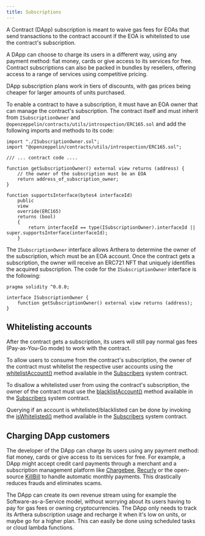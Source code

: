 ```yaml
---
title: Subscriptions
---
```

A Contract (DApp) subscription is meant to waive gas fees for EOAs that send transactions to the contract account
if the EOA is whitelisted to use the contract's subscription.

A DApp can choose to charge its users in a different way, using any payment method: fiat money, cards or give access to its services for free.
Contract subscriptions can also be packed in bundles by resellers, offering access to a range of services using competitive pricing.

DApp subscription plans work in tiers of discounts, with gas prices being cheaper for larger amounts of units purchased.

To enable a contract to have a subscription, it must have an EOA owner that can manage the contract's subscription.
The contract itself and must inherit from `ISubscriptionOwner` and `@openzeppelin/contracts/utils/introspection/ERC165.sol`
and add the following imports and methods to its code:

```solidity
import "./ISubscriptionOwner.sol";
import "@openzeppelin/contracts/utils/introspection/ERC165.sol";

/// ... contract code ....

function getSubscriptionOwner() external view returns (address) {
    // the owner of the subscription must be an EOA
    return address_of_subscription_owner;
}

function supportsInterface(bytes4 interfaceId)
    public
    view
    override(ERC165)
    returns (bool)
    {
        return interfaceId == type(ISubscriptionOwner).interfaceId || super.supportsInterface(interfaceId);
    }
```

The `ISubscriptionOwner` interface allows Arthera to determine the owner of the subscription, which must be an EOA account.
Once the contract gets a subscription, the owner will receive an ERC721 NFT that uniquely identifies the acquired subscription.
The code for the `ISubscriptionOwner` interface is the following:

```solidity
pragma solidity ^0.8.0;

interface ISubscriptionOwner {
    function getSubscriptionOwner() external view returns (address);
}
```

## Whitelisting accounts
After the contract gets a subscription, its users will still pay normal gas fees (Pay-as-You-Go mode) to work with the contract.

To allow users to consume from the contract's subscription, the owner of the contract must whitelist the respective user accounts
using the [whitelistAccount()](/dapp/developing-sc/system-contracts/Subscribers#whitelistaccount) method available in the [Subscribers](/dapp/developing-sc/system-contracts/Subscribers) system contract.

To disallow a whitelisted user from using the contract's subscription, the owner of the contract must use the [blacklistAccount()](/dapp/developing-sc/system-contracts/Subscribers#blacklistaccount)
method available in the [Subscribers](/dapp/developing-sc/system-contracts/Subscribers) system contract.

Querying if an account is whitelisted/blacklisted can be done by invoking the [isWhitelisted()](/dapp/developing-sc/system-contracts/Subscribers#iswhitelisted) method available
in the [Subscribers](/dapp/developing-sc/system-contracts/Subscribers) system contract.

## Charging DApp customers
The developer of the DApp can charge its users using any payment method: fiat money, cards or give access to its services for free.
For example, a DApp might accept credit card payments through a merchant and a subscription management platform like
[Chargebee](https://www.chargebee.com/), [Recurly](https://recurly.com/) or the open-source [KillBill](https://killbill.io) to
handle automatic monthly payments. This drastically reduces frauds and eliminates scams.

The DApp can create its own revenue stream using for example the Software-as-a-Service model, without worrying about its users having to pay
for gas fees or owning cryptocurrencies. The DApp only needs to track its Arthera subscription usage and recharge it when it's low on units,
or maybe go for a higher plan. This can easily be done using scheduled tasks or cloud lambda functions.

